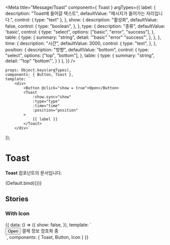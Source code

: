 
<Meta
    title="Message/Toast"
    component={ Toast }
    argTypes={{
        label: {
            description: "Toast에 들어갈 텍스트",
            defaultValue: "메시지가 들어가는 자리입니다.",
            control: { type: "text" },
        },
        show: {
            description: "활성화",
            defaultValue: false,
            control: {
                type: "boolean",
            },
        },
        type: {
            description: "종류",
            defaultValue: 'basic',
            control: {
                type: "select",
                options: ["basic", "error", "success"],
            },
            table: {
                type: {
                    summary: "string",
                    detail: '"basic" "error" "success"',
                },
            },
        },
        time: {
            description: "시간",
            defaultValue: 3000,
            control: {
                type: "text",
            },
        },
        position: {
            description: "방향",
            defaultValue: "bottom",
            control: {
                type: "select",
                options: ["top", "bottom"],
            },
            table: {
                type: {
                    summary: "string",
                    detail: '"top" "bottom"',
                }
            }
        },
    }}
/>

    props: Object.keys(argTypes),
    components: { Button, Toast },
    template: `
        <div>
            <Button @click="show = true">Open</Button>
            <Toast
                :show.sync="show"
                :type="type"
                :time="time"
                :position="position"
            >
                {{ label }}
            </Toast>
        </div>`
});

# Toast

**Toast** 컴포넌트의 문서입니다.

<Story name="Default" height="100px">
    {Default.bind({})}
</Story>

<ArgsTable story="Default" />

## Stories
### With Icon
<Canvas>
    <Story name="WithIcon" height="100px">
        {{
            data: () => ({
                show: false,
            }),
            template: `
                <div>
                    <Button @click="show = true">Open</Button>
                    <Toast
                      :show.sync="show"
                      position="top"
                      type="success"
                    >
                        <template v-slot:left-icon>
                            <Icon name="IconSecurityLargeFill" color="white" size="large" />
                        </template>
                      결제 정보 암호화 중
                    </Toast>
                </div>
            `,
            components: {
                Toast, Button, Icon
            }
        }}
    </Story>
</Canvas>
